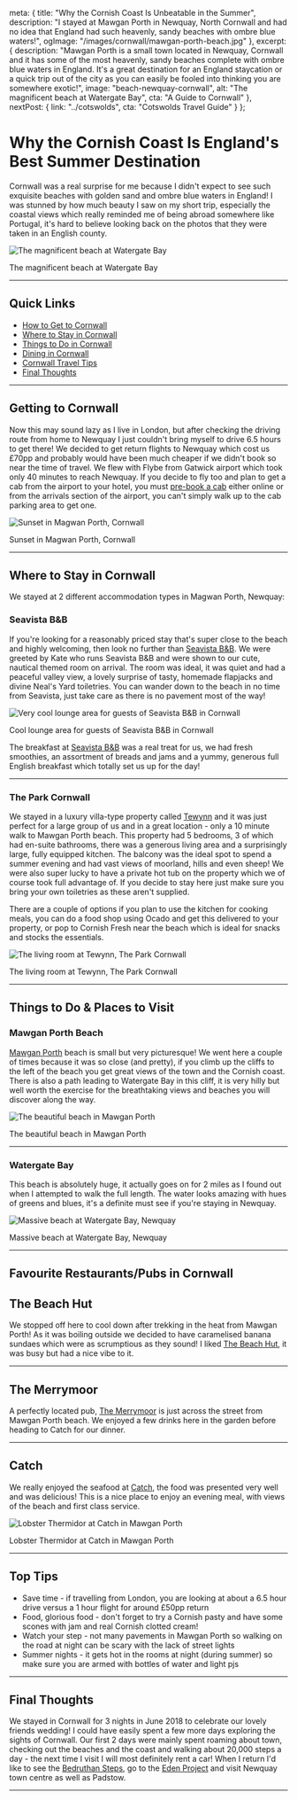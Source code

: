 
  meta: {
    title: "Why the Cornish Coast Is Unbeatable in the Summer",
    description: "I stayed at Mawgan Porth in Newquay, North Cornwall and had no idea that England had such heavenly, sandy beaches with ombre blue waters!",
    ogImage: "/images/cornwall/mawgan-porth-beach.jpg"
  },
  excerpt: {
    description: "Mawgan Porth is a small town located in Newquay, Cornwall and it has some of the most heavenly, sandy beaches complete with ombre blue waters in England. It\'s a great destination for an England staycation or a quick trip out of the city as you can easily be fooled into thinking you are somewhere exotic!",
    image: "beach-newquay-cornwall",
    alt: "The magnificent beach at Watergate Bay",
    cta: "A Guide to Cornwall"
  },
  nextPost: {
    link: "../cotswolds",
    cta: "Cotswolds Travel Guide"
  }
};


# Why the Cornish Coast Is England's Best Summer Destination

Cornwall was a real surprise for me because I didn't expect to see such exquisite beaches with golden sand and ombre blue waters in England! I was stunned by how much beauty I saw on my short trip, especially the coastal views which really reminded me of being abroad somewhere like Portugal, it's hard to believe looking back on the photos that they were taken in an English county.

![The magnificent beach at Watergate Bay](../images/cornwall/beach-newquay-cornwall.jpg)
<figcaption>The magnificent beach at Watergate Bay</figcaption>

---

## Quick Links
* [How to Get to Cornwall](#getting-there)
* [Where to Stay in Cornwall](#accommodation)
* [Things to Do in Cornwall](#things-to-do)
* [Dining in Cornwall](#dining)
* [Cornwall Travel Tips](#tips)
* [Final Thoughts](#summary)

---

## Getting to Cornwall<a name="getting-there"></a>

Now this may sound lazy as I live in London, but after checking the driving route from home to Newquay I just couldn't bring myself to drive 6.5 hours to get there! We decided to get return flights to Newquay which cost us £70pp and probably would have been much cheaper if we didn't book so near the time of travel. We flew with Flybe from Gatwick airport which took only 40 minutes to reach Newquay. If you decide to fly too and plan to get a cab from the airport to your hotel, you must [pre-book a cab](https://www.newquayairporttaxis.org/) either online or from the arrivals section of the airport, you can't simply walk up to the cab parking area to get one. 

![Sunset in Magwan Porth, Cornwall](../images/cornwall/mawgan-porth-sunset.jpg)
<figcaption>Sunset in Magwan Porth, Cornwall</figcaption>

---

## Where to Stay in Cornwall<a name="accommodation"></a>

We stayed at 2 different accommodation types in Magwan Porth, Newquay:

### Seavista B&B 

If you're looking for a reasonably priced stay that's super close to the beach and highly welcoming, then look no further than [Seavista B&B](https://www.seavista.co.uk/). We were greeted by Kate who runs Seavista B&B and were shown to our cute, nautical themed room on arrival. The room was ideal, it was quiet and had a peaceful valley view, a lovely surprise of tasty, homemade flapjacks and divine Neal's Yard toiletries. You can wander down to the beach in no time from Seavista, just take care as there is no pavement most of the way! 

![Very cool lounge area for guests of Seavista B&B in Cornwall](../images/cornwall/seavista-b-and-b-mawgan-porth.jpg)
<figcaption>Cool lounge area for guests of Seavista B&B in Cornwall</figcaption>

The breakfast at [Seavista B&B](https://www.seavista.co.uk/) was a real treat for us, we had fresh smoothies, an assortment of breads and jams and a yummy, generous full English breakfast which totally set us up for the day!

---

### The Park Cornwall

We stayed in a luxury villa-type property called [Tewynn](https://theparkcornwall.com/properties/tewynn/) and it was just perfect for a large group of us and in a great location - only a 10 minute walk to Mawgan Porth beach. This property had 5 bedrooms, 3 of which had en-suite bathrooms, there was a generous living area and a surprisingly large, fully equipped kitchen. The balcony was the ideal spot to spend a summer evening and had vast views of moorland, hills and even sheep! We were also super lucky to have a private hot tub on the property which we of course took full advantage of. If you decide to stay here just make sure you bring your own toiletries as these aren't supplied. 

There are a couple of options if you plan to use the kitchen for cooking meals, you can do a food shop using Ocado and get this delivered to your property, or pop to Cornish Fresh near the beach which is ideal for snacks and stocks the essentials.

![The living room at Tewynn, The Park Cornwall](../images/cornwall/the-park-cornwall-mawgan-porth.jpg)
<figcaption>The living room at Tewynn, The Park Cornwall</figcaption>

---

## Things to Do &amp; Places to Visit<a name="things-to-do"></a>

### Mawgan Porth Beach

[Mawgan Porth](http://www.mawganporth.info) beach is small but very picturesque! We went here a couple of times because it was so close (and pretty), if you climb up the cliffs to the left of the beach you get great views of the town and the Cornish coast. There is also a path leading to Watergate Bay in this cliff, it is very hilly but well worth the exercise for the breathtaking views and beaches you will discover along the way. 

![The beautiful beach in Mawgan Porth](../images/cornwall/mawgan-porth-beach.jpg)
<figcaption>The beautiful beach in Mawgan Porth</figcaption>

---

### Watergate Bay

This beach is absolutely huge, it actually goes on for 2 miles as I found out when I attempted to walk the full length. The water looks amazing with hues of greens and blues, it's a definite must see if you're staying in Newquay.  

![Massive beach at Watergate Bay, Newquay](../images/cornwall/watergate-bay-cornwall.jpg)
<figcaption>Massive beach at Watergate Bay, Newquay</figcaption>

---

## Favourite Restaurants/Pubs in Cornwall<a name="dining"></a>


## The Beach Hut
We stopped off here to cool down after trekking in the heat from Mawgan Porth! As it was boiling outside we decided to have caramelised banana sundaes which were as scrumptious as they sound! I liked [The Beach Hut](https://www.watergatebay.co.uk/eat/the-beach-hut/), it was busy but had a nice vibe to it.

---

## The Merrymoor
A perfectly located pub, [The Merrymoor](https://www.merrymoorinn.com/) is just across the street from Mawgan Porth beach. We enjoyed a few drinks here in the garden before heading to Catch for our dinner.

---

## Catch
We really enjoyed the seafood at [Catch](https://www.catchmawganporthbeach.co.uk/), the food was presented very well and was delicious! This is a nice place to enjoy an evening meal, with views of the beach and first class service.

![Lobster Thermidor at Catch in Mawgan Porth](../images/cornwall/catch-mawgan-porth.jpg)
<figcaption>Lobster Thermidor at Catch in Mawgan Porth</figcaption>

---

## Top Tips<a name="tips"></a>
* Save time - if travelling from London, you are looking at about a 6.5 hour drive versus a 1 hour flight for around £50pp return
* Food, glorious food - don't forget to try a Cornish pasty and have some scones with jam and real Cornish clotted cream!
* Watch your step - not many pavements in Mawgan Porth so walking on the road at night can be scary with the lack of street lights
* Summer nights - it gets hot in the rooms at night (during summer) so make sure you are armed with bottles of water and light pjs

---

## Final Thoughts<a name="summary"></a>
We stayed in Cornwall for 3 nights in June 2018 to celebrate our lovely friends wedding! I could have easily spent a few more days exploring the sights of Cornwall. Our first 2 days were mainly spent roaming about town, checking out the beaches and the coast and walking about 20,000 steps a day - the next time I visit I will most definitely rent a car! When I return I'd like to see the [Bedruthan Steps](https://www.nationaltrust.org.uk/carnewas-at-bedruthan), go to the [Eden Project](https://www.edenproject.com/) and visit Newquay town centre as well as Padstow.

---